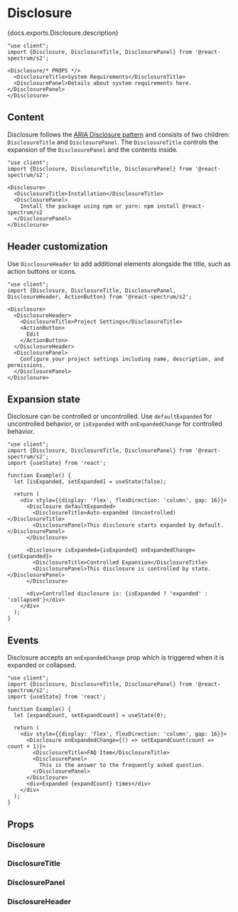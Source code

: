 

# Disclosure

<PageDescription>{docs.exports.Disclosure.description}</PageDescription>

```tsx render docs={docs.exports.Disclosure} links={docs.links} props={['size', 'density', 'isQuiet', 'isDisabled']} type="s2"
"use client";
import {Disclosure, DisclosureTitle, DisclosurePanel} from '@react-spectrum/s2';

<Disclosure/* PROPS */>
  <DisclosureTitle>System Requirements</DisclosureTitle>
  <DisclosurePanel>Details about system requirements here.</DisclosurePanel>
</Disclosure>
```


## Content

Disclosure follows the [ARIA Disclosure pattern](https://www.w3.org/WAI/ARIA/apg/patterns/disclosure/) and consists of two children: `DisclosureTitle` and `DisclosurePanel`. The `DisclosureTitle` controls the expansion of the `DisclosurePanel` and the contents inside.

```tsx render hideImports
"use client";
import {Disclosure, DisclosureTitle, DisclosurePanel} from '@react-spectrum/s2';

<Disclosure>
  <DisclosureTitle>Installation</DisclosureTitle>
  <DisclosurePanel>
    Install the package using npm or yarn: npm install @react-spectrum/s2
  </DisclosurePanel>
</Disclosure>
```

## Header customization

Use `DisclosureHeader` to add additional elements alongside the title, such as action buttons or icons.

```tsx render hideImports
"use client";
import {Disclosure, DisclosureTitle, DisclosurePanel, DisclosureHeader, ActionButton} from '@react-spectrum/s2';

<Disclosure>
  <DisclosureHeader>
    <DisclosureTitle>Project Settings</DisclosureTitle>
    <ActionButton>
      Edit
    </ActionButton>
  </DisclosureHeader>
  <DisclosurePanel>
    Configure your project settings including name, description, and permissions.
  </DisclosurePanel>
</Disclosure>
```

## Expansion state

Disclosure can be controlled or uncontrolled. Use `defaultExpanded` for uncontrolled behavior, or `isExpanded` with `onExpandedChange` for controlled behavior.

```tsx render hideImports
"use client";
import {Disclosure, DisclosureTitle, DisclosurePanel} from '@react-spectrum/s2';
import {useState} from 'react';

function Example() {
  let [isExpanded, setExpanded] = useState(false);

  return (
    <div style={{display: 'flex', flexDirection: 'column', gap: 16}}>
      <Disclosure defaultExpanded>
        <DisclosureTitle>Auto-expanded (Uncontrolled)</DisclosureTitle>
        <DisclosurePanel>This disclosure starts expanded by default.</DisclosurePanel>
      </Disclosure>
      
      <Disclosure isExpanded={isExpanded} onExpandedChange={setExpanded}>
        <DisclosureTitle>Controlled Expansion</DisclosureTitle>
        <DisclosurePanel>This disclosure is controlled by state.</DisclosurePanel>
      </Disclosure>
      
      <div>Controlled disclosure is: {isExpanded ? 'expanded' : 'collapsed'}</div>
    </div>
  );
}
```

## Events

Disclosure accepts an `onExpandedChange` prop which is triggered when it is expanded or collapsed.

```tsx render hideImports
"use client";
import {Disclosure, DisclosureTitle, DisclosurePanel} from '@react-spectrum/s2';
import {useState} from 'react';

function Example() {
  let [expandCount, setExpandCount] = useState(0);

  return (
    <div style={{display: 'flex', flexDirection: 'column', gap: 16}}>
      <Disclosure onExpandedChange={() => setExpandCount(count => count + 1)}>
        <DisclosureTitle>FAQ Item</DisclosureTitle>
        <DisclosurePanel>
          This is the answer to the frequently asked question.
        </DisclosurePanel>
      </Disclosure>
      <div>Expanded {expandCount} times</div>
    </div>
  );
}
```

## Props

### Disclosure

<PropTable component={docs.exports.Disclosure} links={docs.links} />

### DisclosureTitle

<PropTable component={docs.exports.DisclosureTitle} links={docs.links} />

### DisclosurePanel

<PropTable component={docs.exports.DisclosurePanel} links={docs.links} />

### DisclosureHeader

<PropTable component={docs.exports.DisclosureHeader} links={docs.links} />
